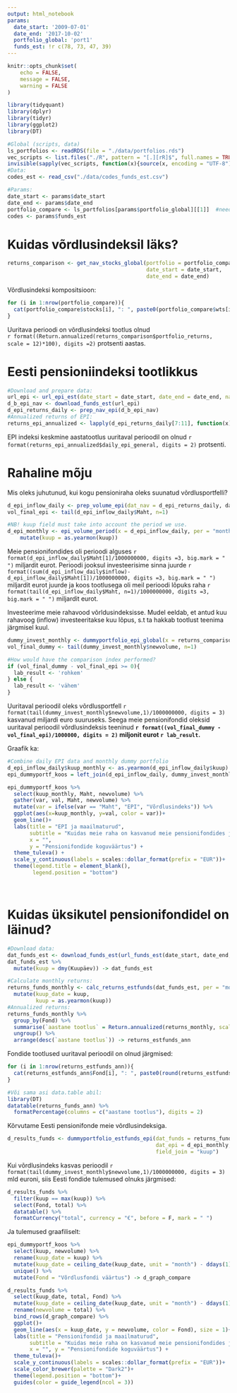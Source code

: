 ```yaml
---
output: html_notebook
params:
  date_start: '2009-07-01'
  date_end: '2017-10-02'
  portfolio_global: 'port1'
  funds_est: !r c(78, 73, 47, 39)
---
```


```r
knitr::opts_chunk$set(
	echo = FALSE,
	message = FALSE,
	warning = FALSE
)
```

```r
library(tidyquant)
library(dplyr)
library(tidyr)
library(ggplot2)
library(DT)
```

```r
#Global (scripts, data)
ls_portfolios <- readRDS(file = "./data/portfolios.rds")
vec_scripts <- list.files("./R", pattern = "[.][rR]$", full.names = TRUE)
invisible(sapply(vec_scripts, function(x){source(x, encoding = "UTF-8")}))
#Data:
codes_est <- read_csv("./data/codes_funds_est.csv")

#Params:
date_start <- params$date_start
date_end <- params$date_end
portfolio_compare <- ls_portfolios[params$portfolio_global][[1]]  #need to write function to errorhandle this!
codes <- params$funds_est
```

# Kuidas võrdlusindeksil läks?

```r
returns_comparison <- get_nav_stocks_global(portfolio = portfolio_compare,
                                            date_start = date_start,
                                            date_end = date_end)
```

Võrdlusindeksi kompositsioon:

```r
for (i in 1:nrow(portfolio_compare)){
  cat(portfolio_compare$stocks[i], ": ", paste0(portfolio_compare$wts[i] * 100, "%\n"), sep = "")
}
```

Uuritava perioodi on võrdlusindeksi tootlus olnud  
`r format((Return.annualized(returns_comparison$portfolio_returns, scale = 12)*100), digits =2)` protsenti aastas.

# Eesti pensioniindeksi tootlikkus

```r
#Download and prepare data:
url_epi <- url_epi_est(date_start = date_start, date_end = date_end, nav = T)
d_b_epi_nav <- download_funds_est(url_epi)
d_epi_returns_daily <- prep_nav_epi(d_b_epi_nav)
#Annualized returns of EPI:
returns_epi_annualized <- lapply(d_epi_returns_daily[7:11], function(x) Return.annualized(x, scale = 365)*100)
```

EPI indeksi keskmine aastatootlus uuritaval perioodil on olnud `r format(returns_epi_annualized$daily_epi_general, digits = 2)` protsenti.

# Rahaline mõju

Mis oleks juhutunud, kui kogu pensioniraha oleks suunatud võrdlusportfelli?

```r
d_epi_inflow_daily <- prep_volume_epi(dat_nav = d_epi_returns_daily, date_start, date_end)
vol_final_epi <- tail(d_epi_inflow_daily$Maht, n=1)

#NB! kuup field must take into account the period we use.
d_epi_monthly <- epi_volume_period(x = d_epi_inflow_daily, per = "monthly") %>%
    mutate(kuup = as.yearmon(kuup))
```

Meie pensionifondides oli perioodi alguses `r format(d_epi_inflow_daily$Maht[1]/1000000000, digits =3, big.mark = " ")` miljardit eurot. Perioodi jooksul investeerisime sinna juurde `r format((sum(d_epi_inflow_daily$inflow)-d_epi_inflow_daily$Maht[1])/1000000000, digits =3, big.mark = " ")` miljardit eurot juurde ja koos tootlusega oli meil perioodi lõpuks raha `r format(tail(d_epi_inflow_daily$Maht, n=1)/1000000000, digits =3, big.mark = " ")` miljardit eurot.

Investeerime meie rahavood võrldusindeksisse. Mudel eeldab, et antud kuu rahavoog (inflow) investeeritakse kuu lõpus, s.t ta hakkab tootlust teenima järgmisel kuul.

```r
dummy_invest_monthly <- dummyportfolio_epi_global(x = returns_comparison, y = d_epi_monthly, field_join = "kuup")
vol_final_dummy <- tail(dummy_invest_monthly$newvolume, n=1)

#How would have the comparison index performed?
if (vol_final_dummy - vol_final_epi >= 0){
  lab_result <- 'rohkem'
} else {
  lab_result <- 'vähem'
}
```

Uuritaval perioodil oleks võrdlusportfell `r format(tail(dummy_invest_monthly$newvolume,1)/1000000000, digits = 3)` kasvanud miljardi euro suuruseks. Seega meie pensionifondid oleksid uuritaval perioodil võrdlusindeksis teeninud **`r format((vol_final_dummy - vol_final_epi)/1000000, digits = 2)` miljonit eurot `r lab_result`.**

Graafik ka:

```r
#Combine daily EPI data and monthly dummy portfolio 
d_epi_inflow_daily$kuup_monthly <- as.yearmon(d_epi_inflow_daily$kuup) 
epi_dummyportf_koos = left_join(d_epi_inflow_daily, dummy_invest_monthly, by= c("kuup_monthly" = "kuup")) 

epi_dummyportf_koos %>%
  select(kuup_monthly, Maht, newvolume) %>% 
  gather(var, val, Maht, newvolume) %>% 
  mutate(var = ifelse(var == "Maht", "EPI", "Võrdlusindeks")) %>% 
  ggplot(aes(x=kuup_monthly, y=val, color = var))+
  geom_line()+
  labs(title = "EPI ja maailmaturud",
       subtitle = "Kuidas meie raha on kasvanud meie pensionifondides ja maailmaturul",
       x = "", 
       y = "Pensionifondide koguväärtus") +
  theme_tuleva() +
  scale_y_continuous(labels = scales::dollar_format(prefix = "EUR"))+
  theme(legend.title = element_blank(),
        legend.position = "bottom")

```

<br>

# Kuidas üksikutel pensionifondidel on läinud?

```r
#Download data:
dat_funds_est <- download_funds_est(url_funds_est(date_start, date_end, codes))
dat_funds_est %>% 
  mutate(kuup = dmy(Kuupäev)) -> dat_funds_est

#Calculate monthly returns:
returns_funds_monthly <- calc_returns_estfunds(dat_funds_est, per = "monthly") %>% 
  mutate(kuup_date = kuup,
         kuup = as.yearmon(kuup))
#Annualized returns:
returns_funds_monthly %>% 
  group_by(Fond) %>% 
  summarise(`aastane tootlus` = Return.annualized(returns_monthly, scale = 12)) %>% 
  ungroup() %>% 
  arrange(desc(`aastane tootlus`)) -> returns_estfunds_ann
```

Fondide tootlused uuritaval perioodil on olnud järgmised:

```r
for (i in 1:nrow(returns_estfunds_ann)){
  cat(returns_estfunds_ann$Fond[i], ": ", paste0(round(returns_estfunds_ann$`aastane tootlus`[i]*100, 2), "%\n"))
}
```
 
```r
#Või sama asi data.table abil:
library(DT)
datatable(returns_funds_ann) %>% 
  formatPercentage(columns = c("aastane tootlus"), digits = 2)
```

Kõrvutame Eesti pensionifonde meie võrdlusindeksiga.
```r
d_results_funds <- dummyportfolio_estfunds_epi(dat_funds = returns_funds_monthly,
                                               dat_epi = d_epi_monthly,
                                               field_join = "kuup")
```

Kui võrdlusindeks kasvas perioodil `r format(tail(dummy_invest_monthly$newvolume,1)/1000000000, digits = 3)` mld euroni, siis Eesti fondide tulemused olnuks järgmised:

```r
d_results_funds %>% 
  filter(kuup == max(kuup)) %>% 
  select(Fond, total) %>% 
  datatable() %>% 
  formatCurrency("total", currency = "€", before = F, mark = " ")
```

Ja tulemused graafiliselt:

```r
epi_dummyportf_koos %>% 
  select(kuup, newvolume) %>% 
  rename(kuup_date = kuup) %>% 
  mutate(kuup_date = ceiling_date(kuup_date, unit = "month") - ddays(1)) %>% 
  unique() %>% 
  mutate(Fond = "Võrdlusfondi väärtus") -> d_graph_compare

d_results_funds %>% 
  select(kuup_date, total, Fond) %>% 
  mutate(kuup_date = ceiling_date(kuup_date, unit = "month") - ddays(1)) %>% 
  rename(newvolume = total) %>% 
  bind_rows(d_graph_compare) %>% 
  ggplot()+
  geom_line(aes(x = kuup_date, y = newvolume, color = Fond), size = 1)+
  labs(title = "Pensionifondid ja maailmaturud",
       subtitle = "Kuidas meie raha on kasvanud meie pensionifondides ja maailmaturul",
       x = "", y = "Pensionifondide koguväärtus") +
  theme_tuleva()+
  scale_y_continuous(labels = scales::dollar_format(prefix = "EUR"))+
  scale_color_brewer(palette = "Dark2")+
  theme(legend.position = "bottom")+
  guides(color = guide_legend(ncol = 3))
  
```

